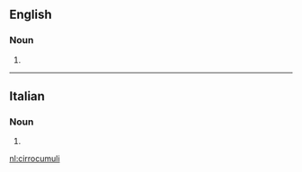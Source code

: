 ==English==

===Noun===
{{head|en|noun plural form}}

# {{plural of|cirrocumulus|lang=en}}

----

==Italian==

===Noun===
{{head|it|noun plural form|g=m}}

# {{plural of|cirrocumulo|lang=it}}

[[nl:cirrocumuli]]